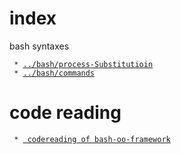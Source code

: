 = index =

bash syntaxes
  * [[../bash/process-Substitutioin]]
  * [[../bash/commands]]


= code reading =

  * [[wiki4:bash-oo-framework/index| codereading of bash-oo-framework]]
